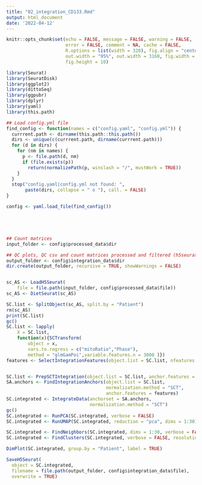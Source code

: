 ```yaml
---
title: "02_integration_CD133.Rmd"
output: html_document
date: '2022-04-12'
---
```



<!--
#-------------------------------------------------------------------------------
# This script performs several steps:
# - Integrate the data using SCT approach
# - Dimensional reduction and clusterization

# Author: Carlos Simon Foundation (Raul PM @supermegamio, Diego AC @diegoamoros)
# Date: 2022-04-12
#-------------------------------------------------------------------------------
# Former 12042022_AS_CD133_integration.Rmd
-->

```r
knitr::opts_chunk$set(echo = FALSE, message = FALSE, warning = FALSE, 
                      error = FALSE, comment = NA, cache = FALSE,
                      R.options = list(width = 320), fig.align = "center", 
                      out.width = "95%", out.width = 3160, fig.width = 12, 
                      fig.height = 10)
```


```r
library(Seurat)
library(SeuratDisk)
library(ggplot2)
library(dittoSeq)
library(ggpubr)
library(dplyr)
library(yaml)
library(this.path)

## Load config.yml file
find_config <- function(names = c("config.yaml", "config.yml")) {
  currrent.path <- dirname(this.path::this.path())
  dirs <- unique(c(currrent.path, dirname(currrent.path)))
  for (d in dirs) {
    for (nm in names) {
      p <- file.path(d, nm)
      if (file.exists(p))
        return(normalizePath(p, winslash = "/", mustWork = TRUE))
    }
  }
  stop("config.yaml|config.yml not found: ",
       paste(dirs, collapse = " o "), call. = FALSE)
}

config <- yaml.load_file(find_config())





## Count matrices 
input_folder <- config$processed_data$dir

## QC plots, QC csv and count matrices processed and filtered (h5seurat format)
output_folder <- config$integration_data$dir
dir.create(output_folder, recursive = TRUE, showWarnings = FALSE)


sc_AS <- LoadH5Seurat(
    file = file.path(input_folder, config$processed_data$file))
sc_AS <- DietSeurat(sc_AS)
```



```r
SC.list <- SplitObject(sc_AS, split.by = "Patient")
rm(sc_AS)
print(SC.list)
gc()
SC.list <- lapply(
    X = SC.list, 
    function(x){SCTransform(
        object = x, 
        vars.to.regress = c("mitoRatio","Phase"), 
        method = "glmGamPoi",variable.features.n = 3000 )})
features <- SelectIntegrationFeatures(object.list = SC.list, nfeatures = 3000)


SC.list <- PrepSCTIntegration(object.list = SC.list, anchor.features = features)
SA.anchors <- FindIntegrationAnchors(object.list = SC.list, 
                                     normalization.method = "SCT",
                                     anchor.features = features)
SC.integrated <- IntegrateData(anchorset = SA.anchors, 
                               normalization.method = "SCT")
gc()
SC.integrated <- RunPCA(SC.integrated, verbose = FALSE)
SC.integrated <- RunUMAP(SC.integrated, reduction = "pca", dims = 1:30)

SC.integrated <- FindNeighbors(SC.integrated, dims = 1:30, verbose = FALSE)
SC.integrated <- FindClusters(SC.integrated, verbose = FALSE, resolution = 1)

DimPlot(SC.integrated, group.by = "Patient", label = TRUE)

SaveH5Seurat(
  object = SC.integrated, 
  filename = file.path(output_folder, config$integration_data$file), 
  overwrite = TRUE)

```
